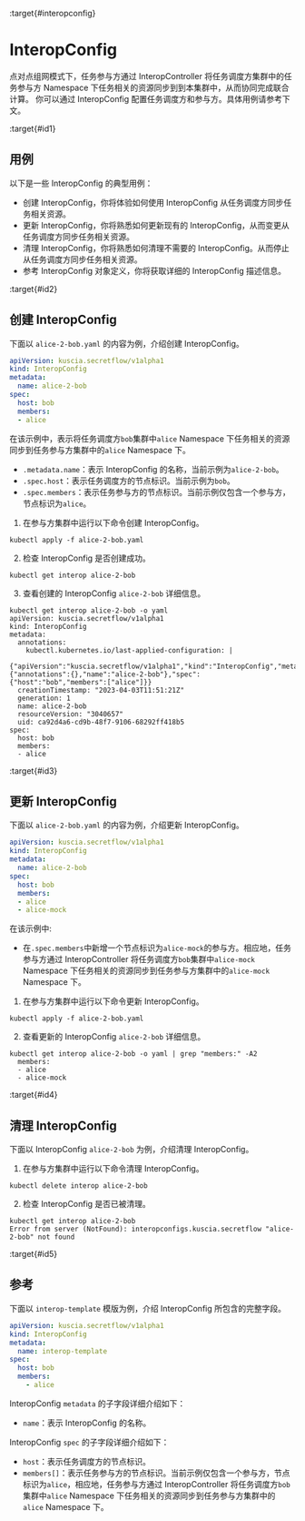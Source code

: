 :target{#interopconfig}

# InteropConfig

点对点组网模式下，任务参与方通过 InteropController 将任务调度方集群中的任务参与方 Namespace 下任务相关的资源同步到到本集群中，从而协同完成联合计算。
你可以通过 InteropConfig 配置任务调度方和参与方。具体用例请参考下文。

:target{#id1}

## 用例

以下是一些 InteropConfig 的典型用例：

- 创建 InteropConfig，你将体验如何使用 InteropConfig 从任务调度方同步任务相关资源。
- 更新 InteropConfig，你将熟悉如何更新现有的 InteropConfig，从而变更从任务调度方同步任务相关资源。
- 清理 InteropConfig，你将熟悉如何清理不需要的 InteropConfig。从而停止从任务调度方同步任务相关资源。
- 参考 InteropConfig 对象定义，你将获取详细的 InteropConfig 描述信息。

:target{#id2}

## 创建 InteropConfig

下面以 <code>alice-2-bob.yaml</code> 的内容为例，介绍创建 InteropConfig。

```yaml
apiVersion: kuscia.secretflow/v1alpha1
kind: InteropConfig
metadata:
  name: alice-2-bob
spec:
  host: bob
  members:
  - alice
```

在该示例中，表示将任务调度方<code>bob</code>集群中<code>alice</code> Namespace 下任务相关的资源同步到任务参与方集群中的<code>alice</code> Namespace 下。

- <code>.metadata.name</code>：表示 InteropConfig 的名称，当前示例为<code>alice-2-bob</code>。
- <code>.spec.host</code>：表示任务调度方的节点标识。当前示例为<code>bob</code>。
- <code>.spec.members</code>：表示任务参与方的节点标识。当前示例仅包含一个参与方，节点标识为<code>alice</code>。

1. 在参与方集群中运行以下命令创建 InteropConfig。

```shell
kubectl apply -f alice-2-bob.yaml
```

2. 检查 InteropConfig 是否创建成功。

```shell
kubectl get interop alice-2-bob
```

3. 查看创建的 InteropConfig <code>alice-2-bob</code> 详细信息。

```shell
kubectl get interop alice-2-bob -o yaml
apiVersion: kuscia.secretflow/v1alpha1
kind: InteropConfig
metadata:
  annotations:
    kubectl.kubernetes.io/last-applied-configuration: |
      {"apiVersion":"kuscia.secretflow/v1alpha1","kind":"InteropConfig","metadata":{"annotations":{},"name":"alice-2-bob"},"spec":{"host":"bob","members":["alice"]}}
  creationTimestamp: "2023-04-03T11:51:21Z"
  generation: 1
  name: alice-2-bob
  resourceVersion: "3040657"
  uid: ca92d4a6-cd9b-48f7-9106-68292ff418b5
spec:
  host: bob
  members:
  - alice
```

:target{#id3}

## 更新 InteropConfig

下面以 <code>alice-2-bob.yaml</code> 的内容为例，介绍更新 InteropConfig。

```yaml
apiVersion: kuscia.secretflow/v1alpha1
kind: InteropConfig
metadata:
  name: alice-2-bob
spec:
  host: bob
  members:
  - alice
  - alice-mock
```

在该示例中:

- 在<code>.spec.members</code>中新增一个节点标识为<code>alice-mock</code>的参与方。相应地，任务参与方通过 InteropController 将任务调度方<code>bob</code>集群中<code>alice-mock</code> Namespace 下任务相关的资源同步到任务参与方集群中的<code>alice-mock</code> Namespace 下。

1. 在参与方集群中运行以下命令更新 InteropConfig。

```shell
kubectl apply -f alice-2-bob.yaml
```

2. 查看更新的 InteropConfig <code>alice-2-bob</code> 详细信息。

```shell
kubectl get interop alice-2-bob -o yaml | grep "members:" -A2
  members:
  - alice
  - alice-mock
```

:target{#id4}

## 清理 InteropConfig

下面以 InteropConfig <code>alice-2-bob</code> 为例，介绍清理 InteropConfig。

1. 在参与方集群中运行以下命令清理 InteropConfig。

```shell
kubectl delete interop alice-2-bob
```

2. 检查 InteropConfig 是否已被清理。

```shell
kubectl get interop alice-2-bob
Error from server (NotFound): interopconfigs.kuscia.secretflow "alice-2-bob" not found
```

:target{#id5}

## 参考

下面以 <code>interop-template</code> 模版为例，介绍 InteropConfig 所包含的完整字段。

```yaml
apiVersion: kuscia.secretflow/v1alpha1
kind: InteropConfig
metadata:
  name: interop-template
spec:
  host: bob
  members:
    - alice
```

InteropConfig <code>metadata</code> 的子字段详细介绍如下：

- <code>name</code>：表示 InteropConfig 的名称。

InteropConfig <code>spec</code> 的子字段详细介绍如下：

- <code>host</code>：表示任务调度方的节点标识。
- <code>members\[]</code>：表示任务参与方的节点标识。当前示例仅包含一个参与方，节点标识为<code>alice</code>，相应地，任务参与方通过 InteropController 将任务调度方<code>bob</code>集群中<code>alice</code> Namespace 下任务相关的资源同步到任务参与方集群中的<code>alice</code> Namespace 下。
